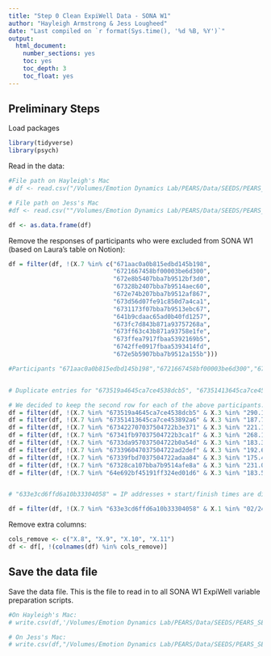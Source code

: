 ```yaml
---
title: "Step 0 Clean ExpiWell Data - SONA W1"
author: "Hayleigh Armstrong & Jess Lougheed"
date: "Last compiled on `r format(Sys.time(), '%d %B, %Y')`"
output:
  html_document:
    number_sections: yes
    toc: yes
    toc_depth: 3
    toc_float: yes
---
```


## Preliminary Steps

Load packages

```r
library(tidyverse)
library(psych)
```

Read in the data:
```r
#File path on Hayleigh's Mac
# df <- read.csv("/Volumes/Emotion Dynamics Lab/PEARS/Data/SEEDS/PEARS_SEEDS_Demographics___Daily_Surveys_SONA_W1/Demographics_SONA_numeric.csv", na.strings=c("","NA"))

# File path on Jess's Mac
#df <- read.csv(""/Volumes/Emotion Dynamics Lab/PEARS/Data/SEEDS/PEARS_SEEDS_Demographics___Daily_Surveys_SONA_W1/Demographics_SONA_numeric.csv", na.strings=c("", "NA"))

df <- as.data.frame(df)

```

Remove the responses of participants who were excluded from SONA W1 (based on Laura's table on Notion):
```r
df = filter(df, !(X.7 %in% c("671aac0a0b815edbd145b198",
                             "6721667458bf00003be6d300",
                             "672e8b5407bba7b9512bf3d0",
                             "67328b2407bba7b9514aec60",
                             "672e74b207bba7b9512af867",
                             "673d56d07fe91c850d7a4ca1",
                             "6731173f07bba7b9513ebc67",
                             "641b9cdaac65ad0b40fd1257",
                             "673fc7d843b871a93757268a",
                             "673ff63c43b871a93758e1fe",
                             "673ffea7917fbaa5392169b5",
                             "6742ffe0917fbaa5393414fd",
                             "672e5b5907bba7b9512a155b")))

#Participants "671aac0a0b815edbd145b198","6721667458bf00003be6d300","672e8b5407bba7b9512bf3d0","67328b2407bba7b9514aec60","672e74b207bba7b9512af867","673d56d07fe91c850d7a4ca1","6731173f07bba7b9513ebc67","641b9cdaac65ad0b40fd1257", "673fc7d843b871a93757268a","673ff63c43b871a93758e1fe","673ffea7917fbaa5392169b","6742ffe0917fbaa5393414fd" - emails were not found on SONA.


# Duplicate entries for "673519a4645ca7ce4538dcb5", "67351413645ca7ce453892a6", "673422707037504722b3e371", "67341fb97037504722b3ca1f", "6733da957037504722b0a54d", "673396047037504722ad2def", "67339fbd7037504722adaa84", "67328ca107bba7b9514afe8a", "64e692bf45191ff324ed01d6". For each participant, all responses are the same, except for the very last item. Duration is different. ExpiWell said this was likely caused by a glitch that happened to Android users during mid-November 2024.

# We decided to keep the second row for each of the above participants.
df = filter(df, !(X.7 %in% "673519a4645ca7ce4538dcb5" & X.3 %in% "290.143"))
df = filter(df, !(X.7 %in% "67351413645ca7ce453892a6" & X.3 %in% "187.744"))
df = filter(df, !(X.7 %in% "673422707037504722b3e371" & X.3 %in% "221.157"))
df = filter(df, !(X.7 %in% "67341fb97037504722b3ca1f" & X.3 %in% "268.199"))
df = filter(df, !(X.7 %in% "6733da957037504722b0a54d" & X.3 %in% "183.3"))
df = filter(df, !(X.7 %in% "673396047037504722ad2def" & X.3 %in% "192.643"))
df = filter(df, !(X.7 %in% "67339fbd7037504722adaa84" & X.3 %in% "175.484"))
df = filter(df, !(X.7 %in% "67328ca107bba7b9514afe8a" & X.3 %in% "231.032"))
df = filter(df, !(X.7 %in% "64e692bf45191ff324ed01d6" & X.3 %in% "183.577"))


# "633e3cd6ffd6a10b33304058" = IP addresses + start/finish times are different. Some item responses are different. Participant mistakenly did W1 part again in February 2025. 

df = filter(df, !(X.7 %in% "633e3cd6ffd6a10b33304058" & X.1 %in% "02/24/2025 08:36PM"))


```

Remove extra columns:
```r

cols_remove <- c("X.8", "X.9", "X.10", "X.11")
df <- df[, !(colnames(df) %in% cols_remove)]
```

## Save the data file

Save the data file. This is the file to read in to all SONA W1 ExpiWell variable preparation scripts.
```r
#On Hayleigh's Mac:
# write.csv(df,'/Volumes/Emotion Dynamics Lab/PEARS/Data/SEEDS/PEARS_SEEDS_Demographics___Daily_Surveys_SONA_W1/SEEDS SONA W1 Demographics ExpiWell Data Cleaned.csv')

# On Jess's Mac:
# write.csv(df,"/Volumes/Emotion Dynamics Lab/PEARS/Data/SEEDS/PEARS_SEEDS_Demographics___Daily_Surveys_SONA_W1/SEEDS SONA W1 Demographics ExpiWell Data Cleaned.csv")
```
